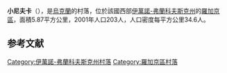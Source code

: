 {{Multiple issues|
{{Unreferenced|time=2017-12-20}}
{{Expand|time=2017-12-20}}
{{Update|time=2017-12-20}}
{{Expert|time=2017-12-20}}
}}
{{coord|49|20|56|N|24|49|28|E|scale:30000|display=title}}

'''小尼夫卡'''（{{lang-uk|Малинівка}}），是[[烏克蘭|烏克蘭]]的村落，位於該國西部[[伊萬諾-弗蘭科夫斯克州|伊萬諾-弗蘭科夫斯克州]]的[[羅加京區|羅加京區]]，面積5.87平方公里，2001年人口203人，人口密度每平方公里34.6人。

==参考文献==
{{reflist}}

{{DEFAULTSORT:Малинівка}}
{{IvanoFrankivsk-geo-stub}}
[[Category:伊萬諾-弗蘭科夫斯克州村落|Category:伊萬諾-弗蘭科夫斯克州村落]]
[[Category:羅加京區村落|Category:羅加京區村落]]